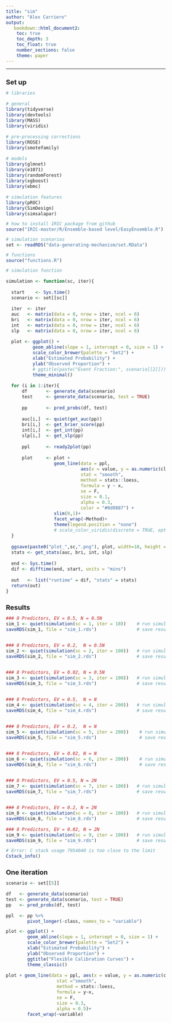 ```yaml
---
title: "sim"
author: "Alex Carriero"
output: 
   bookdown::html_document2:
    toc: true
    toc_depth: 3
    toc_float: true
    number_sections: false
    theme: paper
---
```


<style type="text/css">
  
body{ /* Normal  */
  font-size: 12px;
  }
td {  /* Table  */
  font-size: 12px;
}
h1.title {
  font-size: 18px;
  color: DarkBlue;
}
h1 { /* Header 1 */
  font-size: 18px;
}
h2 { /* Header 2 */
  font-size: 18px;
}
h3 { /* Header 3 */
  font-size: 18px;
}
code.r{ /* Code block */
  font-size: 12px;
}
pre { /* Code block - determines code spacing between lines */
  font-size: 14px;
}
</style>

---

# Set up 
```r
# libraries 

# general
library(tidyverse)
library(devtools)
library(MASS)
library(viridis)

# pre-processing corrections
library(ROSE)
library(smotefamily)

# models 
library(glmnet)
library(e1071)
library(randomForest)
library(xgboost)
library(ebmc)

# simulation features 
library(pROC)
library(SimDesign)
library(simsalapar)
```

```r
# how to install IRIC package from github
source("IRIC-master/R/Ensemble-based level/EasyEnsemble.R")
```

```r
# simulation scenarios 
set <- readRDS("data-generating-mechanism/set.RData")
```
 
```r
# functions
source("functions.R")
```

```r
# simulation function 

simulation <- function(sc, iter){
  
  start    <- Sys.time()
  scenario <- set[[sc]]

  iter  <- iter
  auc   <- matrix(data = 0, nrow = iter, ncol = 6)
  bri   <- matrix(data = 0, nrow = iter, ncol = 6)
  int   <- matrix(data = 0, nrow = iter, ncol = 6)
  slp   <- matrix(data = 0, nrow = iter, ncol = 6)

  plot <- ggplot() + 
          geom_abline(slope = 1, intercept = 0, size = 1) +
          scale_color_brewer(palette = "Set2") +
          xlab("Estimated Probability") +
          ylab("Observed Proportion") +
          # ggtitle(paste("Event Fraction:", scenario[[2]])) + 
          theme_minimal() 

  for (i in 1:iter){    
      df       <- generate_data(scenario)
      test     <- generate_data(scenario, test = TRUE)
    
      pp       <- pred_probs(df, test)
    
      auc[i,]  <- quiet(get_auc(pp))
      bri[i,]  <- get_brier_score(pp)
      int[i,]  <- get_int(pp)
      slp[i,]  <- get_slp(pp)
      
      ppl      <- ready2plot(pp)
    
      plot     <- plot + 
                  geom_line(data = ppl, 
                            aes(x = value, y = as.numeric(class) -1), 
                            stat = "smooth",
                            method = stats::loess, 
                            formula = y ~ x,
                            se = F, 
                            size = 0.1, 
                            alpha = 0.3,
                            color = "#0d0887") +
                  xlim(0,1)+
                  facet_wrap(~Method)+
                  theme(legend.position = "none")
                  # scale_color_viridis(discrete = TRUE, option = "D", direction = -1)
  }
  
  ggsave(paste0("plot_",sc,".png"), plot, width=10, height = 4)  # save plot
  stats <- get_stats(auc, bri, int, slp)                         # save statistics
  
  end <- Sys.time()
  dif <- difftime(end, start, units = "mins")
  
  out   <- list("runtime" = dif, "stats" = stats) 
  return(out)
}
```


# Results 
```r
### 8 Predictors, EV = 0.5, N = 0.5N
sim_1 <- quiet(simulation(sc = 1, iter = 10))    # run simulation 
saveRDS(sim_1, file = "sim_1.rds")               # save results


### 8 Predictors, EV = 0.2,  N = 0.5N
sim_2 <- quiet(simulation(sc = 2, iter = 100))   # run simulation 
saveRDS(sim_2, file = "sim_2.rds")               # save results


### 8 Predictors, EV = 0.02, N = 0.5N
sim_3 <- quiet(simulation(sc = 3, iter = 100))   # run simulation 
saveRDS(sim_3, file = "sim_3.rds")               # save results


### 8 Predictors, EV = 0.5,  N = N
sim_4 <- quiet(simulation(sc = 4, iter = 200))   # run simulation 
saveRDS(sim_4, file = "sim_4.rds")               # save results


### 8 Predictors, EV = 0.2,  N = N
sim_5 <- quiet(simulation(sc = 5, iter = 200))    # run simulation 
saveRDS(sim_5, file = "sim_5.rds")                # save results


### 8 Predictors, EV = 0.02, N = N
sim_6 <- quiet(simulation(sc = 6, iter = 200))    # run simulation 
saveRDS(sim_6, file = "sim_6.rds")                # save results


### 8 Predictors, EV = 0.5, N = 2N
sim_7 <- quiet(simulation(sc = 7, iter = 100))   # run simulation 
saveRDS(sim_7, file = "sim_7.rds")               # save results


### 8 Predictors, EV = 0.2, N = 2N
sim_8 <- quiet(simulation(sc = 8, iter = 100))   # run simulation 
saveRDS(sim_8, file = "sim_8.rds")               # save results

### 8 Predictors, EV = 0.02, N = 2N
sim_9 <- quiet(simulation(sc = 9, iter = 100))   # run simulation 
saveRDS(sim_9, file = "sim_9.rds")               # save results
```

```r
# Error: C stack usage 7954040 is too close to the limit
Cstack_info()
```

# One iteration
```r
scenario <- set[[5]]

df   <- generate_data(scenario)
test <- generate_data(scenario, test = TRUE)
pp   <- pred_probs(df, test)

ppl  <- pp %>%
        pivot_longer(-class, names_to = "variable")
```

```r
plot <- ggplot() + 
        geom_abline(slope = 1, intercept = 0, size = 1) +
        scale_color_brewer(palette = "Set2") +
        xlab("Estimated Probability") +
        ylab("Observed Proportion") +
        ggtitle("Flexible Calibration Curves") + 
        theme_classic() 

plot + geom_line(data = ppl, aes(x = value, y = as.numeric(class) -1, color = variable), 
                   stat ="smooth", 
                   method = stats::loess, 
                   formula = y~x,
                   se = F, 
                   size = 0.3, 
                   alpha = 0.5)+
        facet_wrap(~variable)
```


